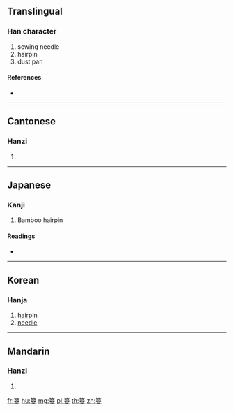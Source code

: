{{character info/new}}
==Translingual==

===Han character===
{{Han char|rn=118|rad=竹|as=11|sn=17|four=88202|canj=HIIH}}

# sewing needle
# hairpin
# dust pan

====References====
* {{Han ref|kx=0896.110|dkj=26407|dj=1323.040|hdz=53012.110|uh=7BF8|ud=31736|bh=EDC8|bd=60872}}

----

==Cantonese==

===Hanzi===
{{yue-hanzi|jyut=|y=chaam2}}

# {{defn|lang=yue|sort=竹11}}

----

==Japanese==

===Kanji===
{{ja-kanji|grade=|rs=竹11}}

# Bamboo hairpin

====Readings====
* {{ja-readings|on=[[しん]] (shin), [[さん]] (san)|kun=[[そろわない]] (sorowanai)|nanori=}}

----

==Korean==

===Hanja===
{{ko-hanja|hangeul=잠|rv=jam|mr=cham}}

# [[hairpin]]
# [[needle]]

----

==Mandarin==

===Hanzi===
{{cmn-hanzi|pin=[[sēn]] ([[sen1]])|wg=sen<sup>1</sup>}}

# {{defn|lang=cmn|sort=竹11}}

[[fr:篸]]
[[hu:篸]]
[[mg:篸]]
[[pl:篸]]
[[th:篸]]
[[zh:篸]]